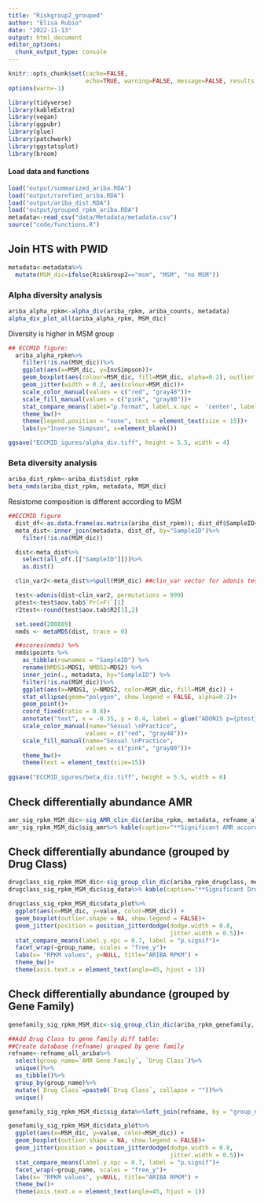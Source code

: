 ```yaml
---
title: "Riskgroup2_grouped"
author: "Elisa Rubio"
date: "2022-11-13"
output: html_document
editor_options:
  chunk_output_type: console
---
```


```r
knitr::opts_chunk$set(cache=FALSE,
                      echo=TRUE, warning=FALSE, message=FALSE, results ='markup')
options(warn=-1)
```

```r
library(tidyverse)
library(kableExtra)
library(vegan)
library(ggpubr)
library(glue)
library(patchwork)
library(ggstatsplot)
library(broom)
```

#### Load data and functions

```r
load("output/summarized_ariba.RDA")
load("output/rarefied_ariba.RDA")
load("output/ariba_dist.RDA")
load("output/grouped_rpkm_ariba.RDA")
metadata<-read_csv("data/Metadata/metadata.csv")
source("code/functions.R")
```

## Join HTS with PWID

```r
metadata<-metadata%>%
  mutate(MSM_dic=ifelse(RiskGroup2=="msm", "MSM", "no MSM"))
```

### Alpha diversity analysis

```r
ariba_alpha_rpkm<-alpha_div(ariba_rpkm, ariba_counts, metadata)
alpha_div_plot_all(ariba_alpha_rpkm, MSM_dic)
```

Diversity is higher in MSM group

```r
## ECCMID figure:
  ariba_alpha_rpkm%>%
    filter(!is.na(MSM_dic))%>%
    ggplot(aes(x=MSM_dic, y=InvSimpson))+
    geom_boxplot(aes(colour=MSM_dic, fill=MSM_dic, alpha=0.2), outlier.shape = NA)+
    geom_jitter(width = 0.2, aes(colour=MSM_dic))+
    scale_color_manual(values = c("red", "gray48"))+
    scale_fill_manual(values = c("pink", "gray80"))+
    stat_compare_means(label="p.format", label.x.npc =  'center', label.y.npc = 0.9, size=5)+
    theme_bw()+
    theme(legend.position = "none", text = element_text(size = 15))+
    labs(y="Inverse Simpson", x=element_blank())

ggsave("ECCMID_igures/alpha_div.tiff", height = 5.5, width = 4)
```


### Beta diversity analysis

```r
ariba_dist_rpkm<-ariba_dist$dist_rpkm
beta_nmds(ariba_dist_rpkm, metadata, MSM_dic)
```

Resistome composition is different according to MSM

```r
##ECCMID figure
  dist_df<-as.data.frame(as.matrix(ariba_dist_rpkm)); dist_df$SampleID<-rownames(dist_df)
  meta_dist<-inner_join(metadata, dist_df, by="SampleID")%>%
    filter(!is.na(MSM_dic))

  dist<-meta_dist%>%
    select(all_of(.[["SampleID"]]))%>%
    as.dist()

  clin_var2<-meta_dist%>%pull(MSM_dic) ##clin_var vector for adonis test

  test<-adonis(dist~clin_var2, permutations = 999)
  ptest<-test$aov.tab$`Pr(>F)`[1]
  r2test<-round(test$aov.tab$R2[1],2)

  set.seed(200889)
  nmds <- metaMDS(dist, trace = 0)

  ##scores(nmds) %>%
  nmds$points %>%
    as_tibble(rownames = "SampleID") %>%
    rename(NMDS1=MDS1, NMDS2=MDS2) %>%
    inner_join(., metadata, by="SampleID") %>%
    filter(!is.na(MSM_dic))%>%
    ggplot(aes(x=NMDS1, y=NMDS2, color=MSM_dic, fill=MSM_dic)) +
    stat_ellipse(geom="polygon", show.legend = FALSE, alpha=0.2)+
    geom_point()+
    coord_fixed(ratio = 0.8)+
    annotate("text", x = -0.35, y = 0.4, label = glue("ADONIS p={ptest} \n r2={r2test}"), size=4, hjust=0)+
    scale_color_manual(name="Sexual \nPractice",
                      values = c("red", "gray48"))+
    scale_fill_manual(name="Sexual \nPractice", 
                      values = c("pink", "gray80"))+
    theme_bw()+
    theme(text = element_text(size=15))
  
ggsave("ECCMID_igures/beta_div.tiff", height = 5.5, width = 6)
```


## Check differentially abundance AMR

```r
amr_sig_rpkm_MSM_dic<-sig_AMR_clin_dic(ariba_rpkm, metadata, refname_all_ariba, MSM_dic)
amr_sig_rpkm_MSM_dic$sig_amr%>% kable(caption="**Significant AMR accordig to Gene Richness (Ariba RPKM**")%>%kable_paper("striped")%>%scroll_box(width = "100%", height = "500px")
```


## Check differentially abundance (grouped by Drug Class)

```r
drugclass_sig_rpkm_MSM_dic<-sig_group_clin_dic(ariba_rpkm_drugclass, metadata, MSM_dic)
drugclass_sig_rpkm_MSM_dic$sig_data%>% kable(caption="**Significant Drug Classes, MSM (Ariba RPKM)**")%>%kable_paper("striped")%>%scroll_box(width = "100%", height = "500px")
```

```r
drugclass_sig_rpkm_MSM_dic$data_plot%>%
  ggplot(aes(x=MSM_dic, y=value, color=MSM_dic)) +
  geom_boxplot(outlier.shape = NA, show.legend = FALSE)+
  geom_jitter(position = position_jitterdodge(dodge.width = 0.8,
                                              jitter.width = 0.5))+
  stat_compare_means(label.y.npc = 0.7, label = "p.signif")+
  facet_wrap(~group_name, scales = "free_y")+
  labs(x= "RPKM values", y=NULL, title="ARIBA RPKM") +
  theme_bw()+
  theme(axis.text.x = element_text(angle=45, hjust = 1))
```


## Check differentially abundance (grouped by Gene Family)

```r
genefamily_sig_rpkm_MSM_dic<-sig_group_clin_dic(ariba_rpkm_genefamily, metadata, MSM_dic)

##Add Drug Class to gene family diff table:
##Create database (refname) grouped by gene family 
refname<-refname_all_ariba%>%
  select(group_name=`AMR Gene Family`, `Drug Class`)%>%
  unique()%>%
  as_tibble()%>%
  group_by(group_name)%>%
  mutate(`Drug Class`=paste0(`Drug Class`, collapse = ""))%>%
  unique()

genefamily_sig_rpkm_MSM_dic$sig_data%>%left_join(refname, by = "group_name")%>%rename(Gene_Family=group_name)%>% kable(caption="**Significant Gene Families, MSM (Ariba RPKM**")%>%kable_paper("striped")%>%scroll_box(width = "100%", height = "500px")
```

```r
genefamily_sig_rpkm_MSM_dic$data_plot%>%
  ggplot(aes(x=MSM_dic, y=value, color=MSM_dic)) +
  geom_boxplot(outlier.shape = NA, show.legend = FALSE)+
  geom_jitter(position = position_jitterdodge(dodge.width = 0.8,
                                              jitter.width = 0.5))+
  stat_compare_means(label.y.npc = 0.7, label = "p.signif")+
  facet_wrap(~group_name, scales = "free_y")+
  labs(x= "RPKM values", y=NULL, title="ARIBA RPKM") +
  theme_bw()+
  theme(axis.text.x = element_text(angle=45, hjust = 1))
```


